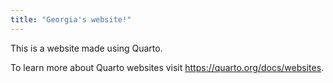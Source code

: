```yaml
---
title: "Georgia's website!"
---
```


This is a website made using Quarto.

To learn more about Quarto websites visit <https://quarto.org/docs/websites>.
